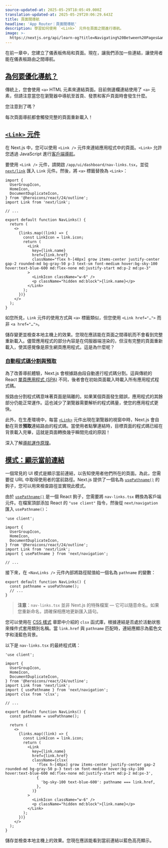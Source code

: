 ```yaml
---
source-updated-at: 2025-05-29T18:05:49.000Z
translation-updated-at: 2025-05-29T20:06:29.643Z
title: 頁面間導航
headline: 'App Router：頁面間導航'
description: 學習如何使用 `<Link>` 元件在頁面之間進行導航。
image: >-
  https://nextjs.org/api/learn-og?title=Navigating%20Between%20Pages&amp;chapter=5
---
```


在前一章中，您建立了儀表板佈局和頁面。現在，讓我們添加一些連結，讓使用者能在儀表板路由之間導航。

[為何要優化導航？](#why-optimize-navigation)
----------------------------------------------------

傳統上，您會使用 `<a>` HTML 元素來連結頁面。目前側邊欄連結使用了 `<a>` 元素，但請注意當您在瀏覽器中導航至首頁、發票和客戶頁面時會發生什麼。

您注意到了嗎？

每次頁面導航都會觸發完整的頁面重新載入！

[`<Link>` 元件](#the-link-component)
---------------------------------------------

在 Next.js 中，您可以使用 `<Link />` 元件來連結應用程式中的頁面。`<Link>` 允許您透過 JavaScript 進行[客戶端導航](/docs/app/building-your-application/routing/linking-and-navigating#how-routing-and-navigation-works)。

要使用 `<Link />` 元件，請開啟 `/app/ui/dashboard/nav-links.tsx`，並從 [`next/link`](/docs/app/api-reference/components/link) 匯入 `Link` 元件。然後，將 `<a>` 標籤替換為 `<Link>`：

```tsx {6,16,23} filename="/app/ui/dashboard/nav-links.tsx"
import {
  UserGroupIcon,
  HomeIcon,
  DocumentDuplicateIcon,
} from '@heroicons/react/24/outline';
import Link from 'next/link';
 
// ...
 
export default function NavLinks() {
  return (
    <>
      {links.map((link) => {
        const LinkIcon = link.icon;
        return (
          <Link
            key={link.name}
            href={link.href}
            className="flex h-[48px] grow items-center justify-center gap-2 rounded-md bg-gray-50 p-3 text-sm font-medium hover:bg-sky-100 hover:text-blue-600 md:flex-none md:justify-start md:p-2 md:px-3"
          >
            <LinkIcon className="w-6" />
            <p className="hidden md:block">{link.name}</p>
          </Link>
        );
      })}
    </>
  );
}
```

如您所見，`Link` 元件的使用方式與 `<a>` 標籤類似，但您使用 `<Link href="…">` 而非 `<a href="…">`。

儲存變更並檢查本地主機上的效果。您現在應該能在頁面之間導航而不會看到完整重新載入。儘管應用程式的部分內容是在伺服器端渲染的，但沒有完整的頁面重新載入，使其感覺像是原生網頁應用程式。這是為什麼呢？

### [自動程式碼分割與預取](#automatic-code-splitting-and-prefetching)

為了改善導航體驗，Next.js 會根據路由段自動進行程式碼分割。這與傳統的 React [單頁應用程式 (SPA)](https://nextjs.org/docs/app/building-your-application/upgrading/single-page-applications) 不同，後者會在初始頁面載入時載入所有應用程式程式碼。

按路由分割程式碼意味著頁面是隔離的。如果某個頁面發生錯誤，應用程式的其餘部分仍能正常運作。這也減少了瀏覽器需要解析的程式碼量，使您的應用程式更快。

此外，在生產環境中，每當 [`<Link>`](/docs/api-reference/next/link) 元件出現在瀏覽器的視窗中時，Next.js 會自動在背景**預取**連結路由的程式碼。當使用者點擊連結時，目標頁面的程式碼已經在背景載入完畢，這就是頁面轉換幾乎瞬間完成的原因！

深入了解[導航運作原理](/docs/app/building-your-application/routing/linking-and-navigating#how-routing-and-navigation-works)。

[模式：顯示當前連結](#pattern-showing-active-links)
--------------------------------------------------------------

一個常見的 UI 模式是顯示當前連結，以告知使用者他們所在的頁面。為此，您需要從 URL 中取得使用者的當前路徑。Next.js 提供了一個名為 [`usePathname()`](/docs/app/api-reference/functions/use-pathname) 的鉤子，您可以用來檢查路徑並實現此模式。

由於 [`usePathname()`](https://nextjs.org/docs/app/api-reference/functions/use-pathname) 是一個 React 鉤子，您需要將 `nav-links.tsx` 轉換為客戶端元件。在檔案頂部添加 React 的 `"use client"` 指令，然後從 `next/navigation` 匯入 `usePathname()`：

```tsx {1,9} filename="/app/ui/dashboard/nav-links.tsx"
'use client';
 
import {
  UserGroupIcon,
  HomeIcon,
  DocumentDuplicateIcon,
} from '@heroicons/react/24/outline';
import Link from 'next/link';
import { usePathname } from 'next/navigation';
 
// ...
```

接下來，在 `<NavLinks />` 元件內部將路徑賦值給一個名為 `pathname` 的變數：

```tsx {2} filename="/app/ui/dashboard/nav-links.tsx"
export default function NavLinks() {
  const pathname = usePathname();
  // ...
}
```

> **注意**：`nav-links.tsx` 並非 Next.js 的特殊檔案 — 它可以隨意命名。如果您重新命名，請確保相應地更新匯入語句。

您可以使用在 [CSS 樣式](/learn/dashboard-app/css-styling) 章節中介紹的 `clsx` 函式庫，根據連結是否處於活動狀態來條件式套用類別名稱。當 `link.href` 與 `pathname` 匹配時，連結應顯示為藍色文字和淺藍色背景。

以下是 `nav-links.tsx` 的最終程式碼：

```tsx {10,25,26,27,28,29,30} filename="/app/ui/dashboard/nav-links.tsx"
'use client';
 
import {
  UserGroupIcon,
  HomeIcon,
  DocumentDuplicateIcon,
} from '@heroicons/react/24/outline';
import Link from 'next/link';
import { usePathname } from 'next/navigation';
import clsx from 'clsx';
 
// ...
 
export default function NavLinks() {
  const pathname = usePathname();
 
  return (
    <>
      {links.map((link) => {
        const LinkIcon = link.icon;
        return (
          <Link
            key={link.name}
            href={link.href}
            className={clsx(
              'flex h-[48px] grow items-center justify-center gap-2 rounded-md bg-gray-50 p-3 text-sm font-medium hover:bg-sky-100 hover:text-blue-600 md:flex-none md:justify-start md:p-2 md:px-3',
              {
                'bg-sky-100 text-blue-600': pathname === link.href,
              },
            )}
          >
            <LinkIcon className="w-6" />
            <p className="hidden md:block">{link.name}</p>
          </Link>
        );
      })}
    </>
  );
}
```

儲存並檢查本地主機上的效果。您現在應該能看到當前連結以藍色高亮顯示。